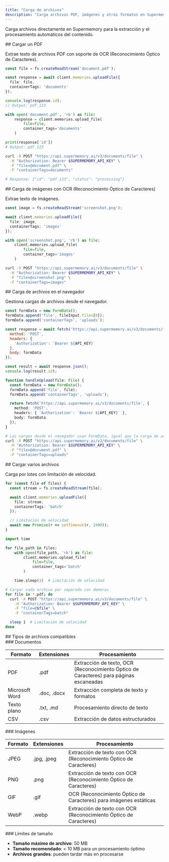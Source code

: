 ```yaml
---
title: "Carga de archivos"
description: "Carga archivos PDF, imágenes y otros formatos en Supermemory"
---
```


Carga archivos directamente en Supermemory para la extracción y el procesamiento automáticos del contenido.

<div id="upload-a-pdf">
  ## Cargar un PDF
</div>

Extrae texto de archivos PDF con soporte de OCR (Reconocimiento Óptico de Caracteres).

<CodeGroup>

```typescript TypeScript
const file = fs.createReadStream('document.pdf');

const response = await client.memories.uploadFile({
  file: file,
  containerTags: 'documents'
});

console.log(response.id);
// Output: pdf_123
```

```python Python
with open('document.pdf', 'rb') as file:
    response = client.memories.upload_file(
        file=file,
        container_tags='documents'
    )

print(response['id'])
# Output: pdf_123
```

```bash cURL
curl -X POST "https://api.supermemory.ai/v3/documents/file" \
  -H "Authorization: Bearer $SUPERMEMORY_API_KEY" \
  -F "file=@document.pdf" \
  -F "containerTags=documents"

# Response: {"id": "pdf_123", "status": "processing"}
```

</CodeGroup>

<div id="upload-images-with-ocr">
  ## Carga de imágenes con OCR (Reconocimiento Óptico de Caracteres)
</div>

Extrae texto de imágenes.

<CodeGroup>

```typescript TypeScript
const image = fs.createReadStream('screenshot.png');

await client.memories.uploadFile({
  file: image,
  containerTags: 'images'
});
```

```python Python
with open('screenshot.png', 'rb') as file:
    client.memories.upload_file(
        file=file,
        container_tags='images'
    )
```

```bash cURL
curl -X POST "https://api.supermemory.ai/v3/documents/file" \
  -H "Authorization: Bearer $SUPERMEMORY_API_KEY" \
  -F "file=@screenshot.png" \
  -F "containerTags=images"
```

</CodeGroup>

<div id="browser-file-upload">
  ## Carga de archivos en el navegador
</div>

Gestiona cargas de archivos desde el navegador.

<CodeGroup>

```javascript JavaScript
const formData = new FormData();
formData.append('file', fileInput.files[0]);
formData.append('containerTags', 'uploads');

const response = await fetch('https://api.supermemory.ai/v3/documents/file', {
  method: 'POST',
  headers: {
    'Authorization': `Bearer ${API_KEY}`
  },
  body: formData
});

const result = await response.json();
console.log(result.id);
```

```typescript React
function handleUpload(file: File) {
  const formData = new FormData();
  formData.append('file', file);
  formData.append('containerTags', 'uploads');

  return fetch('https://api.supermemory.ai/v3/documents/file', {
    method: 'POST',
    headers: { 'Authorization': `Bearer ${API_KEY}` },
    body: formData
  });
}
```

```bash cURL
# Las cargas desde el navegador usan FormData, igual que la carga de archivos
curl -X POST "https://api.supermemory.ai/v3/documents/file" \
  -H "Authorization: Bearer $SUPERMEMORY_API_KEY" \
  -F "file=@document.pdf" \
  -F "containerTags=uploads"
```

</CodeGroup>

<div id="upload-multiple-files">
  ## Cargar varios archivos
</div>

Carga por lotes con limitación de velocidad.

<CodeGroup>

```typescript TypeScript
for (const file of files) {
  const stream = fs.createReadStream(file);

  await client.memories.uploadFile({
    file: stream,
    containerTags: 'batch'
  });

  // Limitación de velocidad
  await new Promise(r => setTimeout(r, 1000));
}
```

```python Python
import time

for file_path in files:
    with open(file_path, 'rb') as file:
        client.memories.upload_file(
            file=file,
            container_tags='batch'
        )

    time.sleep(1)  # Limitación de velocidad
```

```bash cURL
# Cargar cada archivo por separado con demoras
for file in *.pdf; do
  curl -X POST "https://api.supermemory.ai/v3/documents/file" \
    -H "Authorization: Bearer $SUPERMEMORY_API_KEY" \
    -F "file=@$file" \
    -F "containerTags=batch"

  sleep 1  # Limitación de velocidad
done
```

</CodeGroup>

<div id="supported-file-types">
  ## Tipos de archivos compatibles
</div>

<div id="documents">
  ### Documentos
</div>

| Formato | Extensiones | Procesamiento |
|--------|------------|------------|
| PDF | .pdf | Extracción de texto, OCR (Reconocimiento Óptico de Caracteres) para páginas escaneadas |
| Microsoft Word | .doc, .docx | Extracción completa de texto y formatos |
| Texto plano | .txt, .md | Procesamiento directo de texto |
| CSV | .csv | Extracción de datos estructurados |

<div id="images">
  ### Imágenes
</div>

| Formato | Extensiones | Procesamiento |
|--------|------------|------------|
| JPEG | .jpg, .jpeg | Extracción de texto con OCR (Reconocimiento Óptico de Caracteres) |
| PNG | .png | Extracción de texto con OCR (Reconocimiento Óptico de Caracteres) |
| GIF | .gif | OCR (Reconocimiento Óptico de Caracteres) para imágenes estáticas |
| WebP | .webp | Extracción de texto con OCR (Reconocimiento Óptico de Caracteres) |

<div id="size-limits">
  ### Límites de tamaño
</div>

- **Tamaño máximo de archivo**: 50 MB
- **Tamaño recomendado**: < 10 MB para un procesamiento óptimo
- **Archivos grandes**: pueden tardar más en procesarse